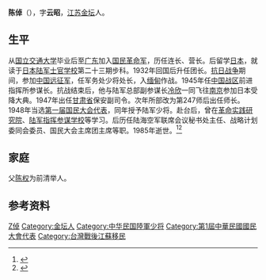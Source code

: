 '''陈倬'''（{{bd|1910年|11月10日<ref>一说出生于1906年</ref>|1985年|6月3日|catIdx=Chen陈}}），字'''云昭'''，[[江苏|江苏]][[金坛|金坛]]人。

== 生平 ==
从[[国立交通大学|国立交通大学]]毕业后至[[广东|广东]]加入[[国民革命军|国民革命军]]，历任连长、营长。后留学[[日本|日本]]，就读于[[日本陆军士官学校|日本陆军士官学校]]第二十三期步科。1932年回国后升任团长。[[抗日战争|抗日战争]]期间，参加[[中国远征军|中国远征军]]，任军务处少将处长，入[[缅甸|缅甸]]作战。1945年任[[中国战区|中国战区]]前进指挥所参谋长。抗战结束后，他与陆军总部副参谋长[[冷欣|冷欣]]一同飞往[[南京|南京]]参加日本受降大典。1947年出任[[甘肃省|甘肃省]]保安副司令。次年所部改为第247师后出任师长。1948年当选[[第一届国民大会代表|第一届国民大会代表]]，同年授予陆军少将。赴台后，曾在[[革命实践研究院|革命实践研究院]]、[[陆军指挥参谋学校|陆军指挥参谋学校]]等学习。后历任陆海空军联席会议秘书处主任、战略计划委同会委员、国民大会主席团主席等职。1985年逝世。<ref name="kmt">{{cite book|title=《中国国民党百年人物全书》|publisher=团结出版社|year=2005}}</ref><ref>{{cite web|url=http://www.jtnews.com.cn/html/jszk/jsrwz/2007/10/071022011189689.html|title=他参加了日军受降大典——陈倬|publisher=中国金坛新闻网|deadurl=yes|archiveurl=https://web.archive.org/web/20081209054833/http://www.jtnews.com.cn/html/jszk/jsrwz/2007/10/071022011189689.html|archivedate=2008-12-09}}</ref>

== 家庭 ==
父[[陈权|陈权]]为前清举人。

== 参考资料 ==
{{reflist}}

{{Authority control}}

{{DEFAULTSORT:Chen陈}}
[[Category:陈姓|Z倬]]
[[Category:金坛人|Category:金坛人]]
[[Category:中华民国陸軍少将|Category:中华民国陸軍少将]]
[[Category:第1屆中華民國國民大會代表|Category:第1屆中華民國國民大會代表]]
[[Category:台灣戰後江蘇移民|Category:台灣戰後江蘇移民]]